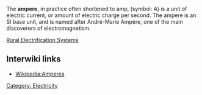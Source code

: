 The '''ampere''', in practice often shortened to amp, (symbol: A) is a unit of electric current, or amount of electric charge per second. The ampere is an SI base unit, and is named after André-Marie Ampère, one of the main discoverers of electromagnetism.

{{stub}}
[[Rural Electrification Systems]]
== Interwiki links ==

* [[Wikipedia:Amperes]]

[[Category: Electricity]]